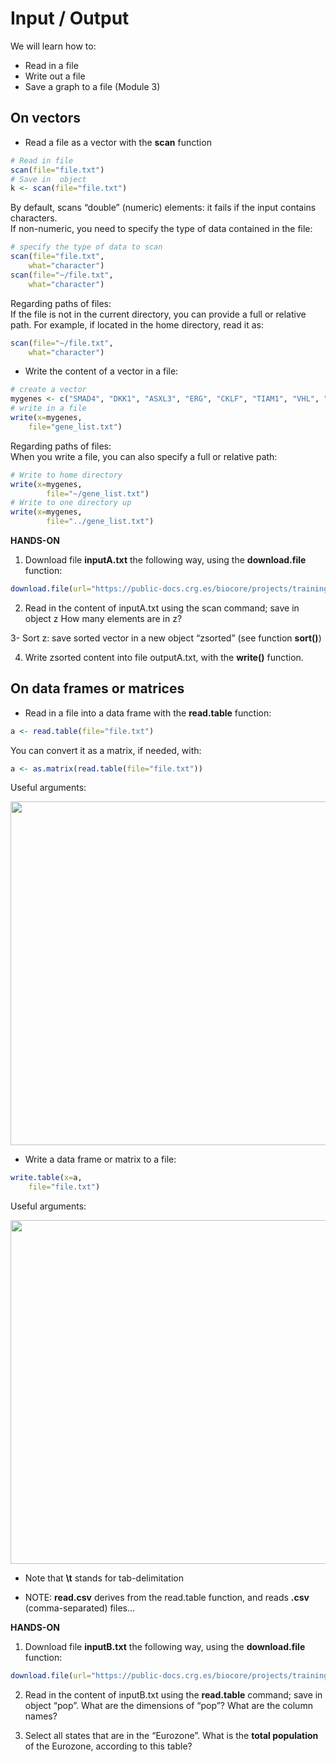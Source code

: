 # Input / Output

We will learn how to:

* Read in a file
* Write out a file
* Save a graph to a file (Module 3)

## On vectors

* Read a file as a vector with the **scan** function

```r
# Read in file
scan(file="file.txt")
# Save in  object
k <- scan(file="file.txt")
```

By default, scans "double" (numeric) elements: it fails if the input contains characters.<br>
If non-numeric, you need to specify the type of data contained in the file: 

```r
# specify the type of data to scan
scan(file="file.txt", 
	what="character")
scan(file="~/file.txt", 
	what="character")
```

Regarding paths of files:<br>
If the file is not in the current directory, you can provide a full or relative path. For example, if located in the home directory, read it as:

```r
scan(file="~/file.txt", 
	what="character")
```

* Write the content of a vector in a file:

```r
# create a vector
mygenes <- c("SMAD4", "DKK1", "ASXL3", "ERG", "CKLF", "TIAM1", "VHL", "BTD", "EMP1", "MALL", "PAX3")
# write in a file
write(x=mygenes, 
	file="gene_list.txt")
```

Regarding paths of files:<br>
When you write a file, you can also specify a full or relative path:

```r
# Write to home directory
write(x=mygenes,
        file="~/gene_list.txt")
# Write to one directory up
write(x=mygenes,
        file="../gene_list.txt")
```

**HANDS-ON**

1. Download file **inputA.txt** the following way, using the **download.file** function:

```r
download.file(url="https://public-docs.crg.es/biocore/projects/training/R_introduction_2021/inputA.txt", destfile = "inputA.txt")
```

2. Read in the content of inputA.txt using the scan command; save in object z
How many elements are in z?

3- Sort z: save sorted vector in a new object "zsorted" (see function **sort()**)

4. Write zsorted content into file outputA.txt, with the **write()** function.



## On data frames or matrices

* Read in a file into a data frame with the **read.table** function:

```r
a <- read.table(file="file.txt")
```

You can convert it as a matrix, if needed, with:

```r
a <- as.matrix(read.table(file="file.txt"))
```


Useful arguments:

<a href="https://biocorecrg.github.io/CRG_RIntroduction_2021/images/readtable.png"><img src="images/readtable.png" width="550/"></a>

* Write a data frame or matrix to a file:

```r
write.table(x=a,
	file="file.txt")
```

Useful arguments:

<a href="https://biocorecrg.github.io/CRG_RIntroduction_2021/images/writetable.png"><img src="images/writetable.png" width="550/"></a>

* Note that **\\t** stands for tab-delimitation

* NOTE: **read.csv** derives from the read.table function, and reads **.csv** (comma-separated) files...

**HANDS-ON**

1. Download file **inputB.txt** the following way, using the **download.file** function:

```r
download.file(url="https://public-docs.crg.es/biocore/projects/training/R_introduction_2021/inputB.txt", destfile = "inputB.txt")
```

2. Read in the content of inputB.txt using the **read.table** command; save in object "pop".
What are the dimensions of "pop"? What are the column names?

3. Select all states that are in the "Eurozone". What is the **total population** of the Eurozone, according to this table?
